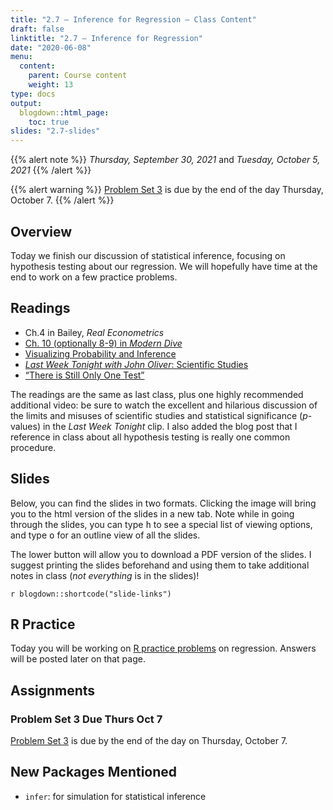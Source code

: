 ```yaml
---
title: "2.7 — Inference for Regression — Class Content"
draft: false
linktitle: "2.7 — Inference for Regression"
date: "2020-06-08"
menu:
  content:
    parent: Course content
    weight: 13
type: docs
output:
  blogdown::html_page:
    toc: true
slides: "2.7-slides"
---
```


{{% alert note %}}
*Thursday, September 30, 2021* and *Tuesday, October 5, 2021*
{{% /alert %}}

{{% alert warning %}}
[Problem Set 3](/assignments/03-problem-set) is due by the end of the day Thursday, October 7.
{{% /alert %}}

## <i class="fas fa-info-circle fa-lg"></i> Overview

Today we finish our discussion of statistical inference, focusing on hypothesis testing about our regression. We will hopefully have time at the end to work on a few practice problems.

## <i class="fas fa-book-reader fa-lg"></i> Readings

- <i class="fas fa-book"></i> Ch.4 in Bailey, *Real Econometrics*
- [<i class="fas fa-external-link-square-alt"></i> Ch. 10 (optionally 8-9) in *Modern Dive* ](https://moderndive.netlify.com/10-inference-for-regression.html)
- [<i class="fas fa-external-link-square-alt"></i> Visualizing Probability and Inference ](https://seeing-theory.brown.edu/frequentist-inference/index.html)
- [<i class="fab fa-youtube"></i> *Last Week Tonight with John Oliver*: Scientific Studies](https://www.youtube.com/watch?v=0Rnq1NpHdmw)
- [“There is Still Only One Test”](https://allendowney.blogspot.com/2016/06/there-is-still-only-one-test.html)

The readings are the same as last class, plus one highly recommended additional video: be sure to watch the excellent and hilarious discussion of the limits and misuses of scientific studies and statistical significance $(p$-values) in the *Last Week Tonight* clip. I also added the blog post that I reference in class about all hypothesis testing is really one common procedure.

## <i class="fas fa-chalkboard-teacher"></i> Slides

Below, you can find the slides in two formats. Clicking the image will bring you to the html version of the slides in a new tab. Note while in going through the slides, you can type <kbd>h</kbd> to see a special list of viewing options, and type <kbd>o</kbd> for an outline view of all the slides.

The lower button will allow you to download a PDF version of the slides. I suggest printing the slides beforehand and using them to take additional notes in class (*not everything* is in the slides)!

`r blogdown::shortcode("slide-links")`

## <i class="fas fa-registered"></i> R Practice

Today you will be working on [R practice problems](/r/2.7-r) on regression. Answers will be posted later on that page.

## <i class="fas fa-laptop-code"></i> Assignments

### Problem Set 3 Due Thurs Oct 7
[Problem Set 3](/assignments/03-problem-set) is due by the end of the day on Thursday, October 7.

## New Packages Mentioned

- `infer`: for simulation for statistical inference